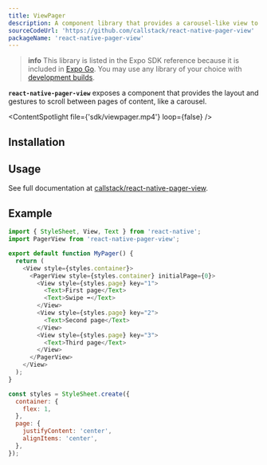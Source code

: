 ```yaml
---
title: ViewPager
description: A component library that provides a carousel-like view to swipe through pages of content.
sourceCodeUrl: 'https://github.com/callstack/react-native-pager-view'
packageName: 'react-native-pager-view'
---
```



> **info** This library is listed in the Expo SDK reference because it is included in [Expo Go](https://expo.dev/go). You may use any library of your choice with [development builds](/develop/development-builds/introduction/).

**`react-native-pager-view`** exposes a component that provides the layout and gestures to scroll between pages of content, like a carousel.

<ContentSpotlight file={'sdk/viewpager.mp4'} loop={false} />

<PlatformsSection android emulator ios simulator />

## Installation

<APIInstallSection href="https://github.com/callstack/react-native-pager-view#linking" />

## Usage

See full documentation at [callstack/react-native-pager-view](https://github.com/callstack/react-native-pager-view).

## Example

```js
import { StyleSheet, View, Text } from 'react-native';
import PagerView from 'react-native-pager-view';

export default function MyPager() {
  return (
    <View style={styles.container}>
      <PagerView style={styles.container} initialPage={0}>
        <View style={styles.page} key="1">
          <Text>First page</Text>
          <Text>Swipe ➡️</Text>
        </View>
        <View style={styles.page} key="2">
          <Text>Second page</Text>
        </View>
        <View style={styles.page} key="3">
          <Text>Third page</Text>
        </View>
      </PagerView>
    </View>
  );
}

const styles = StyleSheet.create({
  container: {
    flex: 1,
  },
  page: {
    justifyContent: 'center',
    alignItems: 'center',
  },
});
```
